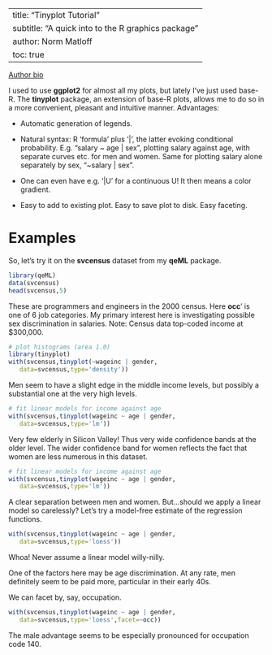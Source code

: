

---
title: "Tinyplot Tutorial"
subtitle: "A quick into to the R graphics package"
author: Norm Matloff
toc: true
---

[Author bio](https://heather.cs.ucdavis.edu/matloff.html)


::: {.callout-important title='Main Points'}

I used to use **ggplot2** for almost all my plots, but lately I've just used
base-R. The **tinyplot** package, an extension of base-R plots, allows me
to do so in a more convenient, pleasant and intuitive manner.
Advantages:

* Automatic generation of legends.

* Natural syntax: R 'formula' plus '|', the latter evoking conditional
  probability. E.g. "salary ~ age | sex", plotting salary against age,
  with separate curves etc. for men and women. Same for plotting salary
  alone separately by sex, "~salary | sex".

* One can even have e.g. '|U' for a continuous U! It then means a color
  gradient.

* Easy to add to existing plot. Easy to save plot to disk. Easy faceting. 

:::

# Examples

So, let's try it on the **svcensus** dataset from my **qeML** package.

```r
library(qeML)
data(svcensus)
head(svcensus,5)
``` 

These are programmers and engineers in the 2000 census. Here **occ**' is 
one of 6 job categories. My primary interest here is investigating
possible sex discrimination in salaries. Note: Census data top-coded
income at \$300,000.

```r
# plot histograms (area 1.0)
library(tinyplot)
with(svcensus,tinyplot(~wageinc | gender,
   data=svcensus,type='density'))
```

Men seem to have a slight edge in the middle income levels, but possibly
a substantial one at the very high levels.

```r
# fit linear models for income against age
with(svcensus,tinyplot(wageinc ~ age | gender,
   data=svcensus,type='lm')) 
```

Very few elderly in Silicon Valley! Thus very wide confidence bands at
the older level.  The wider confidence band for women reflects the fact
that women are less numerous in this dataset.

```r
# fit linear models for income against age
with(svcensus,tinyplot(wageinc ~ age | gender,
   data=svcensus,type='lm')) 
```

A clear separation between men and women. But...should we apply a linear
model so carelessly? Let's try a model-free estimate of the regression
functions.

```r
with(svcensus,tinyplot(wageinc ~ age | gender,
   data=svcensus,type='loess'))
```

Whoa! Never assume a linear model willy-nilly.

One of the factors here may be age discrimination. At any rate, men
definitely seem to be paid more, particular in their early 40s.

We can facet by, say, occupation.

```r
with(svcensus,tinyplot(wageinc ~ age | gender,
   data=svcensus,type='loess',facet=~occ))
```

The male advantage seems to be especially pronounced for occupation code
140.


